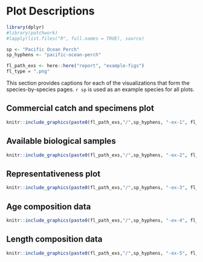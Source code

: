 \clearpage

# Plot Descriptions {#sec:plot-descriptions}

```r

library(dplyr)
#library(patchwork)
#lapply(list.files("R", full.names = TRUE), source)

sp <- "Pacific Ocean Perch"
sp_hyphens <- "pacific-ocean-perch"

fl_path_exs <- here::here("report", "example-figs")
fl_type = ".png"

```

This section provides captions for each of the visualizations that form the species-by-species pages.
`r sp` is used as an example species for all plots.


## Commercial catch and specimens plot

```r

knitr::include_graphics(paste0(fl_path_exs,"/",sp_hyphens, "-ex-1", fl_type))

```

\clearpage

## Available biological samples {#sec:bio-samples}

```r

knitr::include_graphics(paste0(fl_path_exs,"/",sp_hyphens, "-ex-2", fl_type))

```

\clearpage

## Representativeness plot

```r

knitr::include_graphics(paste0(fl_path_exs,"/",sp_hyphens, "-ex-3", fl_type))

```

\clearpage

## Age composition data

```r

knitr::include_graphics(paste0(fl_path_exs,"/",sp_hyphens, "-ex-4", fl_type))

```

\clearpage

## Length composition data

```r

knitr::include_graphics(paste0(fl_path_exs,"/",sp_hyphens, "-ex-5", fl_type))
  
```

\clearpage
